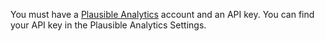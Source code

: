 You must have a [Plausible Analytics](https://plausible.io) account and an API key.
You can find your API key in the Plausible Analytics Settings.
